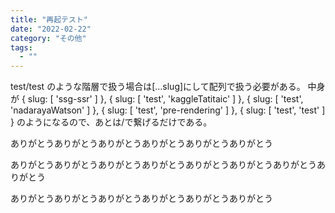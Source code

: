 ```yaml
---
title: "再起テスト"
date: "2022-02-22"
category: "その他"
tags:
  - ""
---
```


test/test のような階層で扱う場合は[...slug]にして配列で扱う必要がある。
中身が { slug: [ 'ssg-ssr' ] },
{ slug: [ 'test', 'kaggleTatitaic' ] },
{ slug: [ 'test', 'nadarayaWatson' ] },
{ slug: [ 'test', 'pre-rendering' ] },
{ slug: [ 'test', 'test' ] }
のようになるので、あとは/で繋げるだけである。

ありがとうありがとうありがとうありがとうありがとうありがとう

ありがとうありがとうありがとうありがとうありがとうありがとうありがとうありがとう

ありがとうありがとうありがとうありがとうありがとうありがとう
